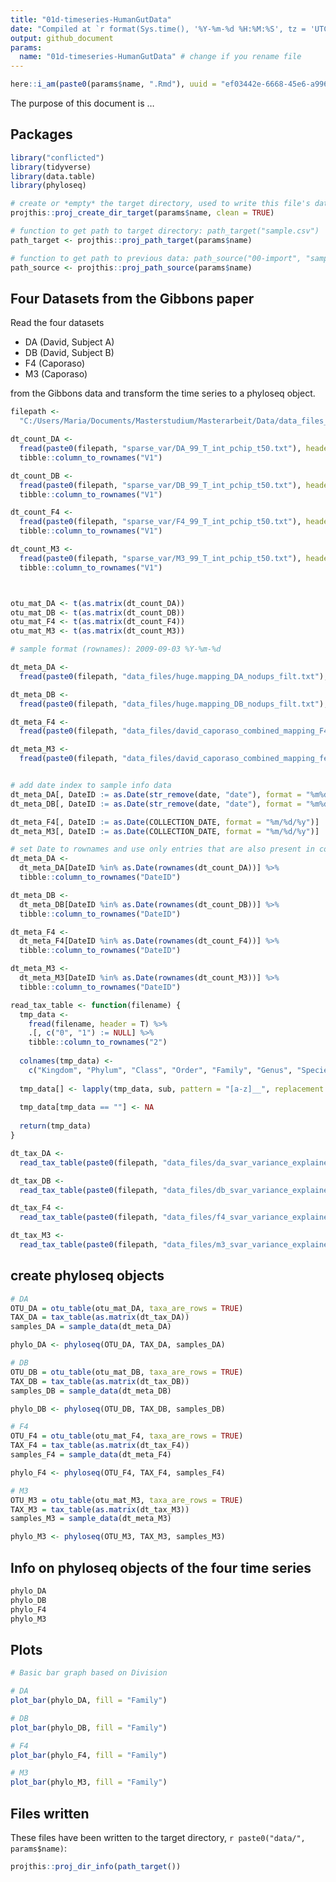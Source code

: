 ```yaml
---
title: "01d-timeseries-HumanGutData"
date: "Compiled at `r format(Sys.time(), '%Y-%m-%d %H:%M:%S', tz = 'UTC')` UTC"
output: github_document
params:
  name: "01d-timeseries-HumanGutData" # change if you rename file
---
```


```r
here::i_am(paste0(params$name, ".Rmd"), uuid = "ef03442e-6668-45e6-a996-ddeefaf133f7")
```

The purpose of this document is ...

## Packages

```r
library("conflicted")
library(tidyverse)
library(data.table)
library(phyloseq)
```

```r
# create or *empty* the target directory, used to write this file's data: 
projthis::proj_create_dir_target(params$name, clean = TRUE)

# function to get path to target directory: path_target("sample.csv")
path_target <- projthis::proj_path_target(params$name)

# function to get path to previous data: path_source("00-import", "sample.csv")
path_source <- projthis::proj_path_source(params$name)
```

## Four Datasets from the Gibbons paper

Read the four datasets
 
 * DA (David, Subject A)
 * DB (David, Subject B)
 * F4 (Caporaso)
 * M3 (Caporaso)
 
from the Gibbons data and transform the time series to a phyloseq object.

```r
filepath <- 
  "C:/Users/Maria/Documents/Masterstudium/Masterarbeit/Data/data_files_sVAR/"

```

```r
dt_count_DA <-
  fread(paste0(filepath, "sparse_var/DA_99_T_int_pchip_t50.txt"), header = T) %>%
  tibble::column_to_rownames("V1")

dt_count_DB <-
  fread(paste0(filepath, "sparse_var/DB_99_T_int_pchip_t50.txt"), header = T) %>%
  tibble::column_to_rownames("V1")

dt_count_F4 <-
  fread(paste0(filepath, "sparse_var/F4_99_T_int_pchip_t50.txt"), header = T) %>%
  tibble::column_to_rownames("V1")

dt_count_M3 <-
  fread(paste0(filepath, "sparse_var/M3_99_T_int_pchip_t50.txt"), header = T) %>%
  tibble::column_to_rownames("V1")



otu_mat_DA <- t(as.matrix(dt_count_DA))
otu_mat_DB <- t(as.matrix(dt_count_DB))
otu_mat_F4 <- t(as.matrix(dt_count_F4))
otu_mat_M3 <- t(as.matrix(dt_count_M3))

```


```r
# sample format (rownames): 2009-09-03 %Y-%m-%d

dt_meta_DA <-
  fread(paste0(filepath, "data_files/huge.mapping_DA_nodups_filt.txt"), header = T) 

dt_meta_DB <-
  fread(paste0(filepath, "data_files/huge.mapping_DB_nodups_filt.txt"), header = T)

dt_meta_F4 <-
  fread(paste0(filepath, "data_files/david_caporaso_combined_mapping_F4_filt.txt"), header = T)

dt_meta_M3 <-
  fread(paste0(filepath, "data_files/david_caporaso_combined_mapping_fecal_M3_filt.txt"), header = T)


# add date index to sample info data
dt_meta_DA[, DateID := as.Date(str_remove(date, "date"), format = "%m%d%Y")]
dt_meta_DB[, DateID := as.Date(str_remove(date, "date"), format = "%m%d%Y")]

dt_meta_F4[, DateID := as.Date(COLLECTION_DATE, format = "%m/%d/%y")]
dt_meta_M3[, DateID := as.Date(COLLECTION_DATE, format = "%m/%d/%y")]

# set Date to rownames and use only entries that are also present in count table
dt_meta_DA <- 
  dt_meta_DA[DateID %in% as.Date(rownames(dt_count_DA))] %>%
  tibble::column_to_rownames("DateID") 

dt_meta_DB <- 
  dt_meta_DB[DateID %in% as.Date(rownames(dt_count_DB))] %>%
  tibble::column_to_rownames("DateID") 

dt_meta_F4 <- 
  dt_meta_F4[DateID %in% as.Date(rownames(dt_count_F4))] %>%
  tibble::column_to_rownames("DateID") 

dt_meta_M3 <- 
  dt_meta_M3[DateID %in% as.Date(rownames(dt_count_M3))] %>%
  tibble::column_to_rownames("DateID") 

```


```r

read_tax_table <- function(filename) {
  tmp_data <-
    fread(filename, header = T) %>%
    .[, c("0", "1") := NULL] %>%
    tibble::column_to_rownames("2")
  
  colnames(tmp_data) <-
    c("Kingdom", "Phylum", "Class", "Order", "Family", "Genus", "Species", "color")
  
  tmp_data[] <- lapply(tmp_data, sub, pattern = "[a-z]__", replacement = "")
  
  tmp_data[tmp_data == ""] <- NA 
  
  return(tmp_data)
}

dt_tax_DA <-
  read_tax_table(paste0(filepath, "data_files/da_svar_variance_explained_t50.txt"))

dt_tax_DB <-
  read_tax_table(paste0(filepath, "data_files/db_svar_variance_explained_t50.txt"))

dt_tax_F4 <-
  read_tax_table(paste0(filepath, "data_files/f4_svar_variance_explained_t50.txt"))

dt_tax_M3 <-
  read_tax_table(paste0(filepath, "data_files/m3_svar_variance_explained_t50.txt"))

```

## create phyloseq objects

```r
# DA
OTU_DA = otu_table(otu_mat_DA, taxa_are_rows = TRUE)
TAX_DA = tax_table(as.matrix(dt_tax_DA))
samples_DA = sample_data(dt_meta_DA)

phylo_DA <- phyloseq(OTU_DA, TAX_DA, samples_DA)

# DB
OTU_DB = otu_table(otu_mat_DB, taxa_are_rows = TRUE)
TAX_DB = tax_table(as.matrix(dt_tax_DB))
samples_DB = sample_data(dt_meta_DB)

phylo_DB <- phyloseq(OTU_DB, TAX_DB, samples_DB)

# F4
OTU_F4 = otu_table(otu_mat_F4, taxa_are_rows = TRUE)
TAX_F4 = tax_table(as.matrix(dt_tax_F4))
samples_F4 = sample_data(dt_meta_F4)

phylo_F4 <- phyloseq(OTU_F4, TAX_F4, samples_F4)

# M3
OTU_M3 = otu_table(otu_mat_M3, taxa_are_rows = TRUE)
TAX_M3 = tax_table(as.matrix(dt_tax_M3))
samples_M3 = sample_data(dt_meta_M3)

phylo_M3 <- phyloseq(OTU_M3, TAX_M3, samples_M3)

```

## Info on phyloseq objects of the four time series

```r
phylo_DA
phylo_DB
phylo_F4
phylo_M3
```

## Plots

```r
# Basic bar graph based on Division

# DA
plot_bar(phylo_DA, fill = "Family")

# DB
plot_bar(phylo_DB, fill = "Family")

# F4
plot_bar(phylo_F4, fill = "Family")

# M3
plot_bar(phylo_M3, fill = "Family")
```


## Files written

These files have been written to the target directory, ```r paste0("data/", params$name)```:

```r
projthis::proj_dir_info(path_target())
```
